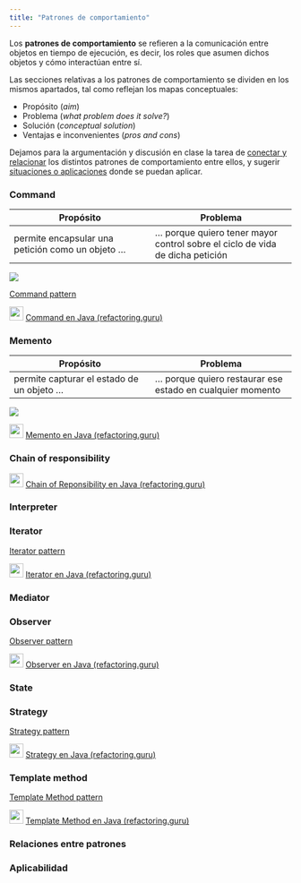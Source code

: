 ```yaml
---
title: "Patrones de comportamiento"
---
```



::: {.callout-note title="Definición"}

Los **patrones de comportamiento** se refieren a la comunicación entre objetos en tiempo de ejecución, es decir, los roles que asumen dichos objetos y cómo interactúan entre sí.

:::


Las secciones relativas a los patrones de comportamiento se dividen en los mismos apartados, tal como reflejan los mapas conceptuales:

- Propósito (*aim*)
- Problema (*what problem does it solve?*)
- Solución (*conceptual solution*)
- Ventajas e inconvenientes (*pros and cons*)

Dejamos para la argumentación y discusión en clase la tarea de [conectar y relacionar](#relaciones-entre-patrones) los distintos patrones de comportamiento entre ellos, y sugerir [situaciones o aplicaciones](#aplicabilidad) donde se puedan aplicar.



### Command



| Propósito |  Problema |
|-----------|-----------|
| permite encapsular una petición como un objeto ...  | ... porque quiero tener mayor control sobre el ciclo de vida de dicha petición |


::: column-screen-inset-right

![](../images/concept-maps/COMMAND-map.png)

:::


::: {.callout-tip icon=false title="Slide Deck"}

::: slides
[Command pattern](https://cgranell.github.io/ei1039/slides/TE8_command.html)
:::

:::


::: {.callout-tip icon=false title="Implementación"}

![](https://refactoring.guru/images/content-public/logos/logo-new.png?id=97d554614702483f31e38b32e82d8e34){width=25} [Command en Java (refactoring.guru)](https://refactoring.guru/es/design-patterns/command/java/example#lang-features)

:::


### Memento


| Propósito |  Problema |
|-----------|-----------|
| permite capturar el estado de un objeto  ...  | ... porque quiero restaurar ese estado en cualquier momento |


::: column-screen-inset-right

![](../images/concept-maps/MEMENTO-map.png)


:::

::: {.callout-tip icon=false title="Implementación"}

![](https://refactoring.guru/images/content-public/logos/logo-new.png?id=97d554614702483f31e38b32e82d8e34){width=25} [Memento en Java (refactoring.guru)](https://refactoring.guru/es/design-patterns/memento/java/example#lang-features)

:::


### Chain of responsibility

::: {.callout-tip icon=false title="Implementación"}

![](https://refactoring.guru/images/content-public/logos/logo-new.png?id=97d554614702483f31e38b32e82d8e34){width=25} [Chain of Reponsibility en Java (refactoring.guru)](https://refactoring.guru/es/design-patterns/chain-of-responsibility/java/example#lang-features)

:::


### Interpreter


### Iterator



::: {.callout-tip icon=false title="Slide Deck"}

::: slides
[Iterator pattern](https://cgranell.github.io/ei1039/slides/TE8_iterator.html)
:::

:::


::: {.callout-tip icon=false title="Implementación"}

![](https://refactoring.guru/images/content-public/logos/logo-new.png?id=97d554614702483f31e38b32e82d8e34){width=25} [Iterator en Java (refactoring.guru)](https://refactoring.guru/es/design-patterns/iterator/java/example#lang-features)

:::


### Mediator





### Observer


::: {.callout-tip icon=false title="Slide Deck"}

::: slides
[Observer pattern](https://cgranell.github.io/ei1039/slides/TE6_observer.html)
:::

:::

::: {.callout-tip icon=false title="Implementación"}

![](https://refactoring.guru/images/content-public/logos/logo-new.png?id=97d554614702483f31e38b32e82d8e34){width=25} [Observer en Java (refactoring.guru)](https://refactoring.guru/es/design-patterns/observer/java/example#lang-features)

:::


### State


### Strategy

::: {.callout-tip icon=false title="Slide Deck"}

::: slides
[Strategy pattern](https://cgranell.github.io/ei1039/slides/TE7_strategy.html)
:::

:::

::: {.callout-tip icon=false title="Implementación"}

![](https://refactoring.guru/images/content-public/logos/logo-new.png?id=97d554614702483f31e38b32e82d8e34){width=25} [Strategy en Java (refactoring.guru)](https://refactoring.guru/es/design-patterns/strategy/java/example#lang-features)

:::


### Template method  


::: {.callout-tip icon=false title="Slide Deck"}

::: slides
[Template Method pattern](https://cgranell.github.io/ei1039/slides/TE7_templatemethod.html)
:::

:::



::: {.callout-tip icon=false title="Implementación"}

![](https://refactoring.guru/images/content-public/logos/logo-new.png?id=97d554614702483f31e38b32e82d8e34){width=25} [Template Method en Java (refactoring.guru)](https://refactoring.guru/es/design-patterns/template-method/java/example#lang-features)

:::


 
 
### Relaciones entre patrones



### Aplicabilidad


